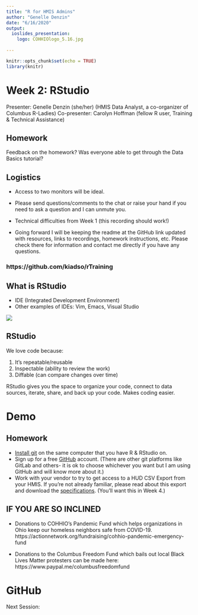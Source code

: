 ```yaml
---
title: "R for HMIS Admins"
author: "Genelle Denzin"
date: "6/16/2020"
output: 
  ioslides_presentation:
    logo: COHHIOlogo_5.16.jpg
    
---
```


```r
knitr::opts_chunk$set(echo = TRUE)
library(knitr)
```

# Week 2: RStudio

Presenter: Genelle Denzin (she/her)
(HMIS Data Analyst, a co-organizer of Columbus R-Ladies)
Co-presenter: Carolyn Hoffman (fellow R user, Training & Technical Assistance)

## Homework

Feedback on the homework? Was everyone able to get through the Data Basics tutorial?

## Logistics

- Access to two monitors will be ideal.

- Please send questions/comments to the chat or raise your hand if you need to ask a question and I can unmute you. 

- Technical difficulties from Week 1 (this recording should work!)

- Going forward I will be keeping the readme at the GitHub link updated with resources, links to recordings, homework instructions, etc. Please check there for information and contact me directly if you have any questions.

### https://github.com/kiadso/rTraining

## What is RStudio
- IDE (Integrated Development Environment)
- Other examples of IDEs: Vim, Emacs, Visual Studio

![](images/room.jpg)

## RStudio

We love code because:

1. It's repeatable/reusable 
2. Inspectable (ability to review the work)
3. Diffable (can compare changes over time)

RStudio gives you the space to organize your code, connect to data sources, iterate, share, and back up your code. Makes coding easier.

# Demo

## Homework 

- [Install git](https://git-scm.com/download/win) on the same computer that you have R & RStudio on.
- Sign up for a free [GitHub](https://github.com/) account. (There are other git platforms like GitLab and others- it is ok to choose whichever you want but I am using GitHub and will know more about it.)
- Work with your vendor to try to get access to a HUD CSV Export from your HMIS. If you're not already familiar, please read about this export and download the [specifications](https://hudhdx.info/VendorResources.aspx). (You'll want this in Week 4.) 

## IF YOU ARE SO INCLINED

- Donations to COHHIO's Pandemic Fund  which helps organizations in Ohio keep our homeless neighbors safe from COVID-19. https://actionnetwork.org/fundraising/cohhio-pandemic-emergency-fund

- Donations to the Columbus Freedom Fund which bails out local Black Lives Matter protesters can be made here: https://www.paypal.me/columbusfreedomfund

# GitHub

Next Session:
